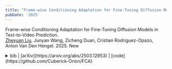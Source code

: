```yaml
---
title: "Frame-wise Conditioning Adaptation for Fine-Tuning Diffusion Models in Text-to-Video Prediction."
pubDate: '2025'
---
```


<div class="research_h1">

Frame-wise Conditioning Adaptation for Fine-Tuning Diffusion Models in Text-to-Video Prediction.<br />
<span class="inline text-transition text-gray-500">[Zheyuan Liu](#), Junyan Wang, Zicheng Duan, Cristian Rodriguez-Opazo, Anton Van Den Hengel.
2025.</span>
<span class="news-badge inline-flex items-center px-2 py-0.5 text-xs font-semibold rounded-md shadow-sm hover:shadow-lg"><span class="text-red-500">New</span></span>

<details>
<summary>
<span class='inline text-transition text-gray-500'> bib |  [arXiv](https://arxiv.org/abs/2503.12953) | [code](https://github.com/Cuberick-Orion/FCA) </span> 
</summary>
<p>
  ```bibtex
    @article{liu2025frame,
      title={Frame-wise Conditioning Adaptation for Fine-Tuning Diffusion Models in Text-to-Video Prediction},
      author={Liu, Zheyuan and Wang, Junyan and Duan, Zicheng and Rodriguez-Opazo, Cristian and Hengel, Anton van den},
      journal={arXiv preprint arXiv:2503.12953},
      year={2025}
    }
  ```
</p>
</details>
</div>
